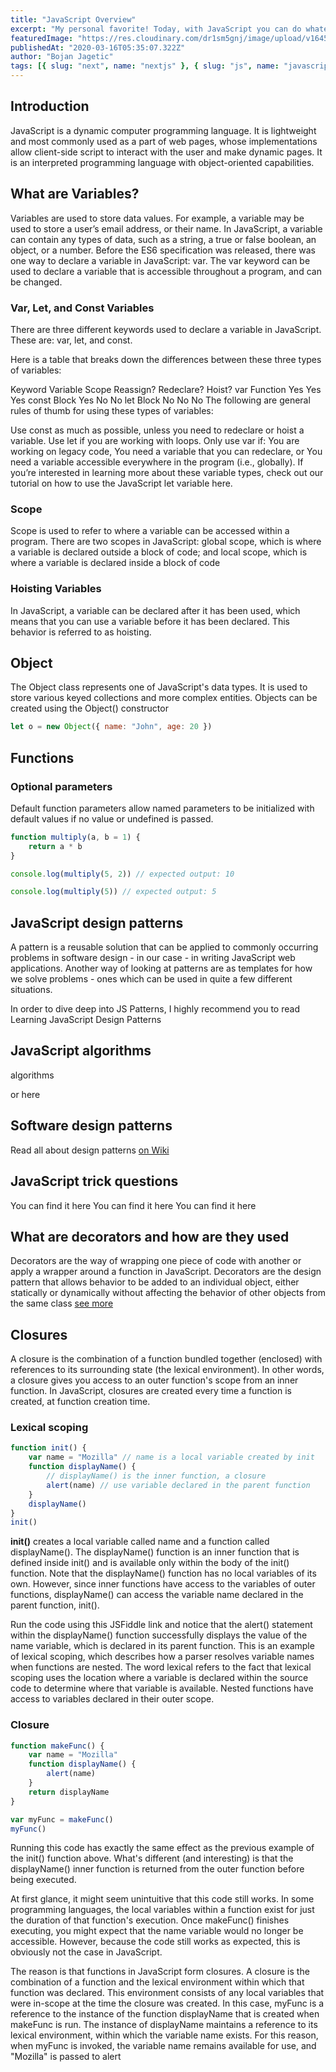 ```yaml
---
title: "JavaScript Overview"
excerpt: "My personal favorite! Today, with JavaScript you can do whatever you imagine, possibilities are limitless. Just by knowing JavaScript you can make the whole platform (JS = Backend + Frontend + Mobile) all by yourself"
featuredImage: "https://res.cloudinary.com/dr1sm5gnj/image/upload/v1645178807/igutech/pankaj-patel-1IW4HQuauSU-unsplash_cfqcs3.jpg"
publishedAt: "2020-03-16T05:35:07.322Z"
author: "Bojan Jagetic"
tags: [{ slug: "next", name: "nextjs" }, { slug: "js", name: "javascript" }]
---
```


## Introduction

JavaScript is a dynamic computer programming language. It is lightweight and most commonly used as a part of web pages, whose implementations allow client-side script to interact with the user and make dynamic pages. It is an interpreted programming language with object-oriented capabilities.

## What are Variables?

Variables are used to store data values. For example, a variable may be used to store a user’s email address, or their name. In JavaScript, a variable can contain any types of data, such as a string, a true or false boolean, an object, or a number.
Before the ES6 specification was released, there was one way to declare a variable in JavaScript: var. The var keyword can be used to declare a variable that is accessible throughout a program, and can be changed.

### Var, Let, and Const Variables

There are three different keywords used to declare a variable in JavaScript. These are: var, let, and const.

Here is a table that breaks down the differences between these three types of variables:

Keyword Variable Scope Reassign? Redeclare? Hoist?
var Function Yes Yes Yes
const Block Yes No No
let Block No No No
The following are general rules of thumb for using these types of variables:

Use const as much as possible, unless you need to redeclare or hoist a variable.
Use let if you are working with loops.
Only use var if:
You are working on legacy code,
You need a variable that you can redeclare, or
You need a variable accessible everywhere in the program (i.e., globally).
If you’re interested in learning more about these variable types, check out our tutorial on how to use the JavaScript let variable here.

### Scope

Scope is used to refer to where a variable can be accessed within a program. There are two scopes in JavaScript: global scope, which is where a variable is declared outside a block of code; and local scope, which is where a variable is declared inside a block of code

### Hoisting Variables

In JavaScript, a variable can be declared after it has been used, which means that you can use a variable before it has been declared. This behavior is referred to as hoisting.

## Object

The Object class represents one of JavaScript's data types. It is used to store various keyed collections and more complex entities. Objects can be created using the Object() constructor

```javascript
let o = new Object({ name: "John", age: 20 })
```

## Functions

### Optional parameters

Default function parameters allow named parameters to be initialized with default values if no value or undefined is passed.

```js
function multiply(a, b = 1) {
	return a * b
}

console.log(multiply(5, 2)) // expected output: 10

console.log(multiply(5)) // expected output: 5
```

## JavaScript design patterns

A pattern is a reusable solution that can be applied to commonly occurring problems in software design - in our case - in writing JavaScript web applications.
Another way of looking at patterns are as templates for how we solve problems - ones which can be used in quite a few different situations.

In order to dive deep into JS Patterns, I highly recommend you to read <Link href="https://www.patterns.dev/posts/classic-design-patterns/#whatisapattern" >Learning JavaScript Design Patterns </Link>

## JavaScript algorithms

<Link href='https://www.thatjsdude.com/interview/js1.html'> algorithms </Link>

or <Link href="https://dev.to/shijiezhou/top-10-javascript-patterns-every-developers-like-168p" > here</Link>

## Software design patterns

Read all about design patterns <a href="https://en.wikipedia.org/wiki/Software_design_pattern" > on Wiki</a>

## JavaScript trick questions

You can find it <Link href="https://dmitripavlutin.com/simple-but-tricky-javascript-interview-questions/" > here </Link>
You can find it <Link href="https://www.toptal.com/javascript/interview-questions" > here </Link>
You can find it <Link href="https://www.fullstack.cafe/interview-questions/javascript" > here </Link>

## What are decorators and how are they used

Decorators are the way of wrapping one piece of code with another or apply a wrapper around a function in JavaScript. Decorators are the design pattern that allows behavior to be added to an individual object, either statically or dynamically without affecting the behavior of other objects from the same class <a href="https://www.geeksforgeeks.org/what-are-decorators-and-how-are-they-used-in-javascript/#:~:text=Decorators%20are%20the%20way%20of,objects%20from%20the%20same%20class.">see more</a>

## Closures

A closure is the combination of a function bundled together (enclosed) with references to its surrounding state (the lexical environment). In other words, a closure gives you access to an outer function's scope from an inner function. In JavaScript, closures are created every time a function is created, at function creation time.

### Lexical scoping

```js
function init() {
	var name = "Mozilla" // name is a local variable created by init
	function displayName() {
		// displayName() is the inner function, a closure
		alert(name) // use variable declared in the parent function
	}
	displayName()
}
init()
```

<b>init()</b> creates a local variable called name and a function called displayName(). The
displayName() function is an inner function that is defined inside init() and is available
only within the body of the init() function. Note that the displayName() function has no local
variables of its own. However, since inner functions have access to the variables of outer
functions, displayName() can access the variable name declared in the parent function, init().

Run the code using this JSFiddle link and notice that the alert() statement within the displayName() function successfully displays the value of the name variable, which is declared in its parent function. This is an example of lexical scoping, which describes how a parser resolves variable names when functions are nested. The word lexical refers to the fact that lexical scoping uses the location where a variable is declared within the source code to determine where that variable is available. Nested functions have access to variables declared in their outer scope.

### Closure

```js
function makeFunc() {
	var name = "Mozilla"
	function displayName() {
		alert(name)
	}
	return displayName
}

var myFunc = makeFunc()
myFunc()
```

Running this code has exactly the same effect as the previous example of the init() function above. What's different (and interesting) is that the displayName() inner function is returned from the outer function before being executed.

At first glance, it might seem unintuitive that this code still works. In some programming languages, the local variables within a function exist for just the duration of that function's execution. Once makeFunc() finishes executing, you might expect that the name variable would no longer be accessible. However, because the code still works as expected, this is obviously not the case in JavaScript.

The reason is that functions in JavaScript form closures. A closure is the combination of a function and the lexical environment within which that function was declared. This environment consists of any local variables that were in-scope at the time the closure was created. In this case, myFunc is a reference to the instance of the function displayName that is created when makeFunc is run. The instance of displayName maintains a reference to its lexical environment, within which the variable name exists. For this reason, when myFunc is invoked, the variable name remains available for use, and "Mozilla" is passed to alert
